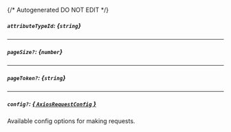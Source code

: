 {/* Autogenerated DO NOT EDIT  */}
##### `attributeTypeId`: *{`string`}*

---
##### `pageSize?`: *{`number`}*

---
##### `pageToken?`: *{`string`}*

---
##### `config?`: [*{ `AxiosRequestConfig` }*](https://axios-http.com/docs/req_config)
Available config options for making requests.


